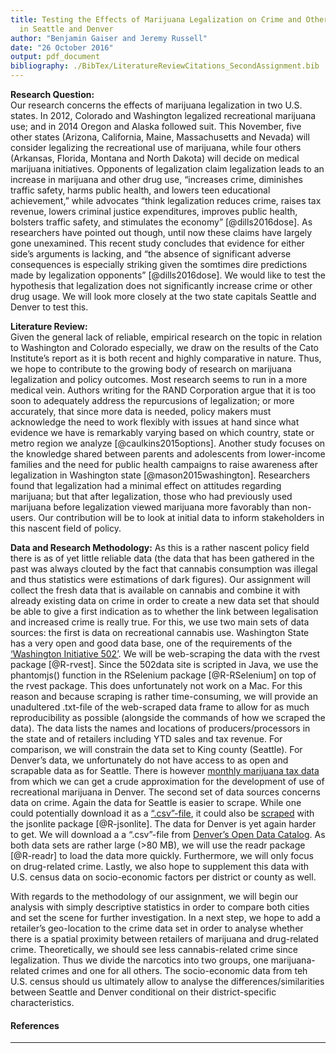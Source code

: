 ```yaml
---
title: Testing the Effects of Marijuana Legalization on Crime and Other Drug Usage
  in Seattle and Denver
author: "Benjamin Gaiser and Jeremy Russell"
date: "26 October 2016"
output: pdf_document
bibliography: ./BibTex/LiteratureReviewCitations_SecondAssignment.bib
---
```

**Research Question:**  
Our research concerns the effects of marijuana legalization in two U.S. states. In 2012, Colorado and Washington legalized recreational marijuana use; and in 2014 Oregon and Alaska followed suit. This November, five other states (Arizona, California, Maine, Massachusetts and Nevada) will consider legalizing the recreational use of marijuana, while four others (Arkansas, Florida, Montana and North Dakota) will decide on medical marijuana initiatives. Opponents of legalization claim legalization leads to an increase in marijuana and other drug use, "increases crime, diminishes traffic safety, harms public health, and lowers teen educational achievement," while advocates "think legalization reduces crime, raises tax revenue, lowers criminal justice expenditures, improves public health, bolsters traffic safety, and stimulates the economy" [@dills2016dose]. As researchers have pointed out though, until now these claims have largely gone unexamined. This recent study concludes that evidence for either side's arguments is lacking, and "the absence of significant adverse consequences is especially striking given the somtimes dire predictions made by legalization opponents" [@dills2016dose]. We would like to test the hypothesis that legalization does not significantly increase crime or other drug usage. We will look more closely at the two state capitals Seattle and Denver to test this.

**Literature Review:**  
Given the general lack of reliable, empirical research on the topic in relation to Washington and Colorado especially, we draw on the results of the Cato Institute's report as it is both recent and highly comparative in nature. Thus, we hope to contribute to the growing body of research on marijuana legalization and policy outcomes. Most research seems to run in a more medical vein. Authors writing for the RAND Corporation argue that it is too soon to adequately address the repurcusions of legalization; or more accurately, that since more data is needed, policy makers must acknowledge the need to work flexibly with issues at hand since what evidence we have is remarkably varying based on which country, state or metro region we analyze [@caulkins2015options]. Another study focuses on the knowledge shared between parents and adolescents from lower-income families and the need for public health campaigns to raise awareness after legalization in Washington state [@mason2015washington]. Researchers found that legalization had a minimal effect on attitudes regarding marijuana; but that after legalization, those who had previously used marijuana before legalization viewed marijuana more favorably than non-users. Our contribution will be to look at initial data to inform stakeholders in this nascent field of policy.  

**Data and Research Methodology:** 
As this is a rather nascent policy field there is as of yet little reliable data (the data that has been gathered in the past was always clouted by the fact that cannabis consumption was illegal and thus statistics were estimations of dark figures). Our assignment will collect the fresh data that is available on cannabis and combine it with already existing data on crime in order to create a new data set that should be able to give a first indication as to whether the link between legalisation and increased crime is really true. 
For this, we use two main sets of data sources: the first is data on recreational cannabis use. Washington State has a very open and good data base, one of the requirements of the ['Washington Initiative 502']('http://www.502data.com'). We will be web-scraping the data with the rvest package [@R-rvest]. Since the 502data site is scripted in Java, we use the phantomjs() function in the RSelenium package [@R-RSelenium] on top of the rvest package. This does unfortunately not work on a Mac. For this reason and because scraping is rather time-consuming, we will provide an unadultered .txt-file of the web-scraped data frame to allow for as much reproducibility as possible (alongside the commands of how we scraped the data). The data lists the names and locations of producers/processors in the state and of retailers including YTD sales and tax revenue. For comparison, we will constrain the data set to King county (Seattle). For Denver's data, we unfortunately do not have access to as open and scrapable data as for Seattle. There is however [monthly marijuana tax data]('https://www.denvergov.org/opendata/search?q=marijuana') from which we can get a crude approximation for the development of use of recreational marijuana in Denver. 
The second set of data sources concerns data on crime. Again the data for Seattle is easier to scrape. While one could potentially download it as a [".csv"-file]('https://data.seattle.gov/Public-Safety/Seattle-Police-Department-Police-Report-Incident/7ais-f98f'), it could also be [scraped]('https://data.seattle.gov/api/views/7ais-f98f/rows.json?accessType=DOWNLOAD') with the jsonlite package [@R-jsonlite]. The data for Denver is yet again harder to get. We will download a a ".csv"-file from [Denver's Open Data Catalog]('https://www.denvergov.org/opendata/dataset/city-and-county-of-denver-crime'). As both data sets are rather large (>80 MB), we will use the readr package [@R-readr] to load the data more quickly. Furthermore, we will only focus on drug-related crime.
Lastly, we also hope to supplement this data with U.S. census data on socio-economic factors per district or county as well.

With regards to the methodology of our assignment, we will begin our analysis with simply descriptive statistics in order to compare both cities and set the scene for further investigation. In a next step, we hope to add a retailer's geo-location to the crime data set in order to analyse whether there is a spatial proximity between retailers of marijuana and drug-related crime. Theoretically, we should see less cannabis-related crime since legalization. Thus we divide the narcotics into two groups, one marijuana-related crimes and one for all others. The socio-economic data from teh U.S. census should us ultimately allow to analyse the differences/similarities between Seattle and Denver conditional on their district-specific characteristics.

\pagebreak

#### References

---
